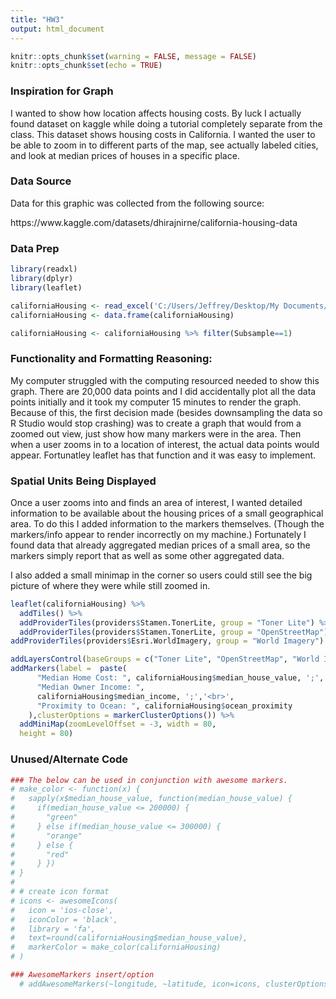 ---
title: "HW3"
output: html_document
---

```{r setup, include=FALSE}
knitr::opts_chunk$set(warning = FALSE, message = FALSE) 
knitr::opts_chunk$set(echo = TRUE)
```

### Inspiration for Graph
I wanted to show how location affects housing costs. By luck I actually found dataset on kaggle while doing a tutorial completely separate from the class. This dataset shows housing costs in California. I wanted the user to be able to zoom in to different parts of the map, see actually labeled cities, and look at median prices of houses in a specific place.


### Data Source
Data for this graphic was collected from the following source:

https://www.kaggle.com/datasets/dhirajnirne/california-housing-data


### Data Prep
```{r}
library(readxl)
library(dplyr)
library(leaflet)
```


```{r}
californiaHousing <- read_excel('C:/Users/Jeffrey/Desktop/My Documents/Grad School/Classes/Fall 2022/Staa 566/HW3/CaliforniaHousing.xlsx')	
californiaHousing <- data.frame(californiaHousing)

californiaHousing <- californiaHousing %>% filter(Subsample==1)


```


### Functionality and Formatting Reasoning:
My computer struggled with the computing resourced needed to show this graph. There are 20,000 data points and I did accidentally plot all the data points initially and it took my computer 15 minutes to render the graph. Because of this, the first decision made (besides downsampling the data so R Studio would stop crashing) was to create a graph that would from a zoomed out view, just show how many markers were in the area. Then when a user zooms in to a location of interest, the actual data points would appear. Fortunatley leaflet has that function and it was easy to implement.

### Spatial Units Being Displayed
Once a user zooms into and finds an area of interest, I wanted detailed information to be available about the housing prices of a small geographical area. To do this I added information to the markers themselves. (Though the markers/info appear to render incorrectly on my machine.) Fortunately I found data that already aggregated median prices of a small area, so the markers simply report that as well as some other aggregated data.

I also added a small minimap in the corner so users could still see the big picture of where they were while still zoomed in.


```{r}


leaflet(californiaHousing) %>%
  addTiles() %>%
  addProviderTiles(providers$Stamen.TonerLite, group = "Toner Lite") %>%
  addProviderTiles(providers$Stamen.TonerLite, group = "OpenStreetMap") %>%
addProviderTiles(providers$Esri.WorldImagery, group = "World Imagery") %>%

addLayersControl(baseGroups = c("Toner Lite", "OpenStreetMap", "World Imagery")) %>%
addMarkers(label =  paste(
      "Median Home Cost: ", californiaHousing$median_house_value, ';', '<br>',
      "Median Owner Income: ",
      californiaHousing$median_income, ';','<br>',
      "Proximity to Ocean: ", californiaHousing$ocean_proximity
    ),clusterOptions = markerClusterOptions()) %>%
  addMiniMap(zoomLevelOffset = -3, width = 80,
  height = 80)
```


### Unused/Alternate Code
```{r}

### The below can be used in conjunction with awesome markers.
# make_color <- function(x) {
#   sapply(x$median_house_value, function(median_house_value) {
#     if(median_house_value <= 200000) {
#       "green"
#     } else if(median_house_value <= 300000) {
#       "orange"
#     } else {
#       "red"
#     } })
# }
# 
# # create icon format
# icons <- awesomeIcons(
#   icon = 'ios-close',
#   iconColor = 'black',
#   library = 'fa',   
#   text=round(californiaHousing$median_house_value), 
#   markerColor = make_color(californiaHousing)
# )

### AwesomeMarkers insert/option
  # addAwesomeMarkers(~longitude, ~latitude, icon=icons, clusterOptions = markerClusterOptions())
```

